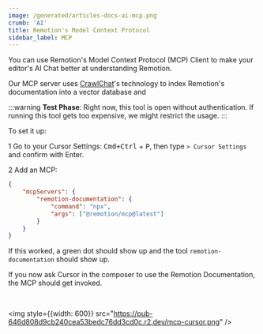 ```yaml
---
image: /generated/articles-docs-ai-mcp.png
crumb: 'AI'
title: Remotion's Model Context Protocol
sidebar_label: MCP
---
```


You can use Remotion's Model Context Protocol (MCP) Client to make your editor's AI Chat better at understanding Remotion.

Our MCP server uses [CrawlChat](https://crawlchat.app)'s technology to index Remotion's documentation into a vector database and

:::warning
**Test Phase**: Right now, this tool is open without authentication. If running this tool gets too expensive, we might restrict the usage.
:::

To set it up:

<Step>1</Step> Go to your Cursor Settings: <kbd>Cmd+Ctrl</kbd> + <kbd>P</kbd>,
then type `> Cursor Settings` and confirm with Enter.

<Step>2</Step> Add an MCP:

```json
{
	"mcpServers": {
		"remotion-documentation": {
			"command": "npx",
			"args": ["@remotion/mcp@latest"]
		}
	}
}
```

If this worked, a green dot should show up and the tool `remotion-documentation` should show up.

If you now ask Cursor in the composer to use the Remotion Documentation, the MCP should get invoked.

<br />

<img
	style={{width: 600}}
	src="https://pub-646d808d9cb240cea53bedc76dd3cd0c.r2.dev/mcp-cursor.png"
/>
